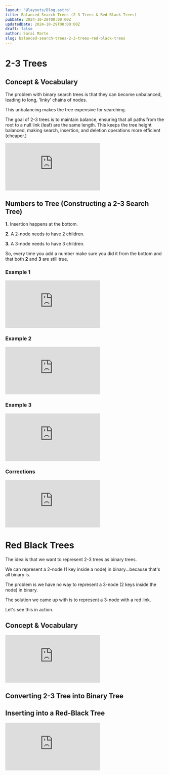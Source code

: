 ```yaml
---
layout: '@layouts/Blog.astro'
title: Balanced Search Trees (2-3 Trees & Red-Black Trees)
pubDate: 2024-10-28T00:00:00Z 
updatedDate: 2024-10-29T00:00:00Z 
draft: false
author: Sarai Marte
slug: balanced-search-trees-2-3-trees-red-black-trees
---
```



# 2-3 Trees

## Concept & Vocabulary 

The problem with binary search trees is that they can become unbalanced, leading to long, 'linky' chains of nodes. 

This unbalancing makes the tree expensive for searching. 

The goal of 2-3 trees is to maintain balance, ensuring that all paths from the root to a null link (leaf) are the same length. This keeps the tree height balanced, making search, insertion, and deletion operations more efficient (cheaper.)

<ImageMd img = {img2} alt = "2-3 Tree Vocabulary"/>

<iframe src="https://www.youtube.com/embed/XMG17J0rO58?si=WpEK5KoF_7UHHLbK" title="YouTube video player" frameborder="0" allow="accelerometer; autoplay; clipboard-write; encrypted-media; gyroscope; picture-in-picture; web-share" referrerpolicy="strict-origin-when-cross-origin" allowfullscreen></iframe>

## Numbers to Tree (Constructing a 2-3 Search Tree)

<Rulebox>

**1.** Insertion happens at the bottom.

**2.** A 2-node needs to have 2 children.

**3.** A 3-node needs to have 3 children. 

So, every time you add a number make sure you did it from the bottom and that both **2** and **3** are still true.  

</Rulebox>

### Example 1 

<iframe src="https://www.youtube.com/embed/7HojT2k_Svc?si=mHFSmA1qFYOhpMUE" title="YouTube video player" frameborder="0" allow="accelerometer; autoplay; clipboard-write; encrypted-media; gyroscope; picture-in-picture; web-share" referrerpolicy="strict-origin-when-cross-origin" allowfullscreen></iframe>

### Example 2

<iframe src="https://www.youtube.com/embed/lxkXUlYvSNk?si=2py1y_o6zAJQEiqF" title="YouTube video player" frameborder="0" allow="accelerometer; autoplay; clipboard-write; encrypted-media; gyroscope; picture-in-picture; web-share" referrerpolicy="strict-origin-when-cross-origin" allowfullscreen></iframe>

### Example 3

<iframe src="https://www.youtube.com/embed/36RXamgYqNA?si=Ec7Sf7OvfGdguT2P" title="YouTube video player" frameborder="0" allow="accelerometer; autoplay; clipboard-write; encrypted-media; gyroscope; picture-in-picture; web-share" referrerpolicy="strict-origin-when-cross-origin" allowfullscreen></iframe>

### Corrections

<iframe src="https://www.youtube.com/embed/QmxQ1zexET4?si=lKu8SQ3EpUZiKymB" title="YouTube video player" frameborder="0" allow="accelerometer; autoplay; clipboard-write; encrypted-media; gyroscope; picture-in-picture; web-share" referrerpolicy="strict-origin-when-cross-origin" allowfullscreen></iframe>

# Red Black Trees

The idea is that we want to represent 2-3 trees as binary trees. 

We can represent a 2-node (1 key inside a node) in binary...because that's all binary is. 

The problem is we have no way to represent a 3-node (2 keys inside the node) in binary. 

The solution we came up with is to represent a 3-node with a red link. 

Let's see this in action.

## Concept & Vocabulary 

<iframe src="https://www.youtube.com/embed/xvFk_4mguAs?si=xVMqulsv9uOPN-bZ" title="YouTube video player" frameborder="0" allow="accelerometer; autoplay; clipboard-write; encrypted-media; gyroscope; picture-in-picture; web-share" referrerpolicy="strict-origin-when-cross-origin" allowfullscreen></iframe>

## Converting 2-3 Tree into Binary Tree 


## Inserting into a Red-Black Tree 

<ImageMd img={img1} alt = "Cases for Red-Black Trees"> </ImageMd>

<iframe src="https://www.youtube.com/embed/qpihXltSHoY?si=Fia_HXK-TqU_gMXY" title="YouTube video player" frameborder="0" allow="accelerometer; autoplay; clipboard-write; encrypted-media; gyroscope; picture-in-picture; web-share" referrerpolicy="strict-origin-when-cross-origin" allowfullscreen></iframe>
